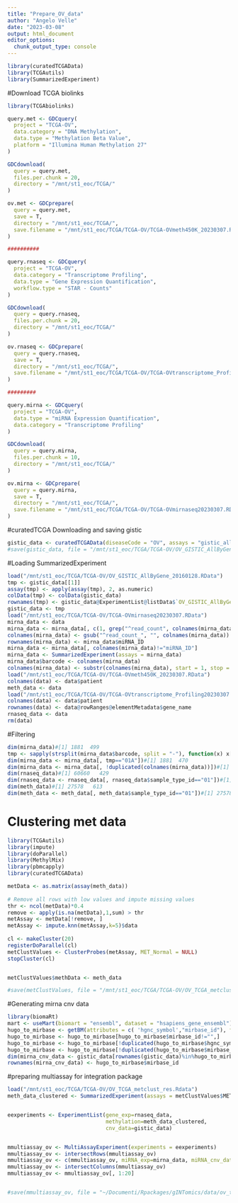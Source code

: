 ```yaml
---
title: "Prepare_OV_data"
author: "Angelo Velle"
date: "2023-03-08"
output: html_document
editor_options: 
  chunk_output_type: console
---
```


```r
library(curatedTCGAData)
library(TCGAutils)
library(SummarizedExperiment)
```

#Download TCGA biolinks
```r
library(TCGAbiolinks)

query.met <- GDCquery(
  project = "TCGA-OV", 
  data.category = "DNA Methylation", 
  data.type = "Methylation Beta Value",
  platform = "Illumina Human Methylation 27"
)

GDCdownload(
  query = query.met, 
  files.per.chunk = 20,
  directory = "/mnt/st1_eoc/TCGA/"
)

ov.met <- GDCprepare(
  query = query.met,
  save = T,
  directory = "/mnt/st1_eoc/TCGA/", 
  save.filename = "/mnt/st1_eoc/TCGA/TCGA-OV/TCGA-OVmeth450K_20230307.RData"
)

##########

query.rnaseq <- GDCquery(
  project = "TCGA-OV", 
  data.category = "Transcriptome Profiling", 
  data.type = "Gene Expression Quantification",
  workflow.type = "STAR - Counts"
)

GDCdownload(
  query = query.rnaseq, 
  files.per.chunk = 20,
  directory = "/mnt/st1_eoc/TCGA/"
)

ov.rnaseq <- GDCprepare(
  query = query.rnaseq,
  save = T,
  directory = "/mnt/st1_eoc/TCGA/", 
  save.filename = "/mnt/st1_eoc/TCGA/TCGA-OV/TCGA-OVtranscriptome_Profiling20230307.RData"
)

#########

query.mirna <- GDCquery(
  project = "TCGA-OV",
  data.type = "miRNA Expression Quantification",
  data.category = "Transcriptome Profiling"
)

GDCdownload(
  query = query.mirna,
  files.per.chunk = 10,
  directory = "/mnt/st1_eoc/TCGA/"
)

ov.mirna <- GDCprepare(
  query = query.mirna,
  save = T,
  directory = "/mnt/st1_eoc/TCGA/", 
  save.filename = "/mnt/st1_eoc/TCGA/TCGA-OV/TCGA-OVmirnaseq20230307.RData"
)
```

#curatedTCGA Downloading and saving gistic
```r

gistic_data <- curatedTCGAData(diseaseCode = "OV", assays = "gistic_allbygene", version = "2.0.1", dry.run = F)
#save(gistic_data, file = "/mnt/st1_eoc/TCGA/TCGA-OV/OV_GISTIC_AllByGene_20160128.RData")


```

#Loading SummarizedExperiment
```r
load("/mnt/st1_eoc/TCGA/TCGA-OV/OV_GISTIC_AllByGene_20160128.RData")
tmp <- gistic_data[[1]]
assay(tmp) <- apply(assay(tmp), 2, as.numeric)
colData(tmp) <- colData(gistic_data)
rownames(tmp) <- gistic_data@ExperimentList@listData$`OV_GISTIC_AllByGene-20160128`@elementMetadata@listData$Gene.Symbol
gistic_data <- tmp
load("/mnt/st1_eoc/TCGA/TCGA-OV/TCGA-OVmirnaseq20230307.RData")
mirna_data <- data
mirna_data <- mirna_data[, c(1, grep("^read_count", colnames(mirna_data)))]
colnames(mirna_data) <- gsub("^read_count_", "", colnames(mirna_data))
rownames(mirna_data) <- mirna_data$miRNA_ID
mirna_data <- mirna_data[, colnames(mirna_data)!="miRNA_ID"]
mirna_data <- SummarizedExperiment(assays = mirna_data)
mirna_data$barcode <- colnames(mirna_data)
colnames(mirna_data) <- substr(colnames(mirna_data), start = 1, stop = 12)
load("/mnt/st1_eoc/TCGA/TCGA-OV/TCGA-OVmeth450K_20230307.RData")
colnames(data) <- data$patient
meth_data <- data
load("/mnt/st1_eoc/TCGA/TCGA-OV/TCGA-OVtranscriptome_Profiling20230307.RData")
colnames(data) <- data$patient
rownames(data) <- data@rowRanges@elementMetadata$gene_name
rnaseq_data <- data
rm(data)
```

#Filtering
```r
dim(mirna_data)#[1] 1881  499
tmp <- sapply(strsplit(mirna_data$barcode, split = "-"), function(x) x[4])
dim(mirna_data <- mirna_data[, tmp=="01A"])#[1] 1881  470
dim(mirna_data <- mirna_data[, !duplicated(colnames(mirna_data))])#[1] 1881  469
dim(rnaseq_data)#[1] 60660   429
dim(rnaseq_data <- rnaseq_data[, rnaseq_data$sample_type_id=="01"])#[1] 60660   421
dim(meth_data)#[1] 27578   613
dim(meth_data <- meth_data[, meth_data$sample_type_id=="01"])#[1] 27578   582


```



# Clustering met data
```r
library(TCGAutils)
library(impute)
library(doParallel)
library(MethylMix)
library(pbmcapply)
library(curatedTCGAData)

metData <- as.matrix(assay(meth_data))
  
# Remove all rows with low values and impute missing values
thr <- ncol(metData)*0.4
remove <- apply(is.na(metData),1,sum) > thr
metAssay <- metData[!remove, ]
metAssay <- impute.knn(metAssay,k=5)$data
  
cl <- makeCluster(20)
registerDoParallel(cl)
metClustValues <- ClusterProbes(metAssay, MET_Normal = NULL)
stopCluster(cl)


metClustValues$methData <- meth_data

#save(metClustValues, file = "/mnt/st1_eoc/TCGA/TCGA-OV/OV_TCGA_metclust_res.Rdata")
```

#Generating mirna cnv data
```r
library(biomaRt)
mart <- useMart(biomart = "ensembl", dataset = "hsapiens_gene_ensembl")
hugo_to_mirbase <- getBM(attributes = c( 'hgnc_symbol',"mirbase_id"), filters = "hgnc_symbol", values = rownames(gistic_data), mart = mart)
hugo_to_mirbase <- hugo_to_mirbase[hugo_to_mirbase$mirbase_id!="",]
hugo_to_mirbase <- hugo_to_mirbase[!duplicated(hugo_to_mirbase$hgnc_symbol),]
hugo_to_mirbase <- hugo_to_mirbase[!duplicated(hugo_to_mirbase$mirbase_id),]
dim(mirna_cnv_data <- gistic_data[rownames(gistic_data)%in%hugo_to_mirbase$hgnc_symbol,])#[1] 1202  573
rownames(mirna_cnv_data) <- hugo_to_mirbase$mirbase_id


```


#preparing multiassay for integration package
```r
load("/mnt/st1_eoc/TCGA/TCGA-OV/OV_TCGA_metclust_res.Rdata")
meth_data_clustered <- SummarizedExperiment(assays = metClustValues$MET_Cancer_Clustered, colData = colData(meth_data)[ colnames(metClustValues$MET_Cancer_Clustered),])


eexperiments <- ExperimentList(gene_exp=rnaseq_data,
                               methylation=meth_data_clustered,
                               cnv_data=gistic_data)


mmultiassay_ov <- MultiAssayExperiment(experiments = eexperiments)
mmultiassay_ov <- intersectRows(mmultiassay_ov)
mmultiassay_ov <- c(mmultiassay_ov, miRNA_exp=mirna_data, miRNA_cnv_data=mirna_cnv_data)
mmultiassay_ov <- intersectColumns(mmultiassay_ov)
mmultiassay_ov <- mmultiassay_ov[, 1:20]


#save(mmultiassay_ov, file = "~/Documenti/Rpackages/gINTomics/data/ov_test_tcga_omics.rda", compress = "xz")


```
